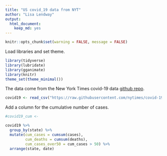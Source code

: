 ```yaml
---
title: "US covid_19 data from NYT"
author: "Lisa Lendway"
output: 
  html_document:
    keep_md: yes
---
```


```r
knitr::opts_chunk$set(warning = FALSE, message = FALSE)
```

Load libraries and set theme.
```r
library(tidyverse)
library(lubridate)
library(gganimate)
library(knitr)
theme_set(theme_minimal())
```

The data come from the New York Times covid-19 data [github repo](https://github.com/nytimes/covid-19-data).

```r
covid19 <- read_csv("https://raw.githubusercontent.com/nytimes/covid-19-data/master/us-states.csv")
```

Add a column for the cumulative number of cases.
```r
#covid19_cum <- 

covid19 %>% 
  group_by(state) %>% 
  mutate(cum_cases = cumsum(cases),
         cum_deaths = cumsum(deaths), 
         cum_cases_over50 = cum_cases > 50) %>% 
  arrange(state, date)
```

